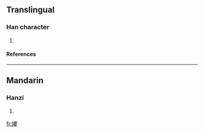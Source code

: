 ==Translingual==
===Han character===
{{Han char|rn=38|rad=女|as=09|sn=12|four=|canj=女一田女 (VMWV)}}
# {{defn|Han|sort=女09}}
====References====
{{Han ref|kx=0265.320|dkj=06460|dj=0533.070|hdz=21064.070|uh=5A79|ud=23161}}
----
==Mandarin==
===Hanzi===
{{cmn-hanzi|pin=[[yǎo]] ([[yao3]])|wg=yao<sup>3</sup>}}
# {{defn|Mandarin}}

[[fr:婹]]